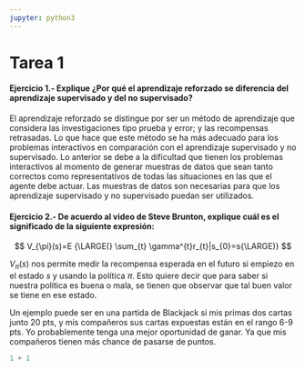 ```yaml
---
jupyter: python3
---
```


# Tarea 1 {.unnumbered}

#### Ejercicio 1.- Explique ¿Por qué el aprendizaje reforzado se diferencia del aprendizaje supervisado y del no supervisado?

El aprendizaje reforzado se distingue por ser un método de aprendizaje que considera las investigaciones tipo prueba y error; y las recompensas retrasadas. Lo que hace que este método se ha más adecuado para los problemas interactivos en comparación con el aprendizaje supervisado y no supervisado. Lo anterior se debe a la dificultad que tienen los problemas interactivos al momento de generar muestras de datos que sean tanto correctos como representativos de todas las situaciones en las que el agente debe actuar. Las muestras de datos son necesarias para que los aprendizaje supervisado y no supervisado puedan ser utilizados.

#### Ejercicio 2.- De acuerdo al video de Steve Brunton, explique cuál es el significado de la siguiente expresión:

$$ V_{\pi}(s)=E {\LARGE(} \sum_{t} \gamma^{t}r_{t}|s_{0}=s{\LARGE)} $$

$V_{\pi}(s)$ nos permite medir la recompensa esperada en el futuro si empiezo en el estado $s$ y usando la política $\pi$. Esto quiere decir que para saber si nuestra política es buena o mala, se tienen que observar que tal buen valor se tiene en ese estado.

Un ejemplo puede ser en una partida de Blackjack si mis primas dos cartas junto 20 pts, y mis compañeros sus cartas expuestas están en el rango 6-9 pts. Yo probablemente tenga una mejor oportunidad de ganar. Ya que mis compañeros tienen más chance de pasarse de puntos.

```python
1 + 1
```

